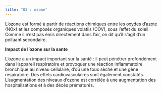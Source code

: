 ```yaml
---
title: "O3 : ozone"
---
```


L’ozone est formé à partir de réactions chimiques entre les oxydes d’azote (NOx) et les composés organiques volatils (COV), sous l’effet du soleil. Comme il n’est pas émis directement dans l’air, on dit qu’il s’agit d’un polluant secondaire.

**Impact de l'ozone sur la sante**

L’ozone a un impact important sur la santé : il peut pénétrer profondément dans l’appareil respiratoire et provoquer une réaction inflammatoire bronchique au niveau cellulaire, d’où une toux sèche et une gêne respiratoire. Des effets cardiovasculaires sont également constatés. L’augmentation des niveaux d’ozone est corrélée à une augmentation des hospitalisations et à des décès prématurés.





